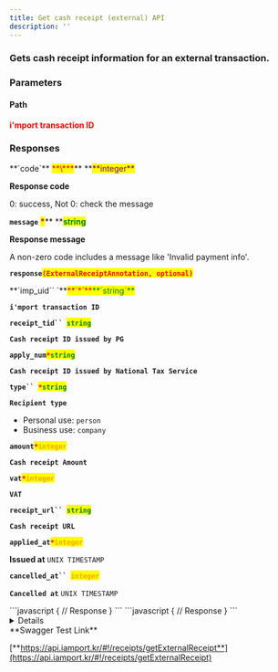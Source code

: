 ```yaml
---
title: Get cash receipt (external) API
description: ''
---
```




### Gets cash receipt information for an external transaction.

<Swagger method="get" path="/receipts/external/{merchant_uid}" baseUrl="https://api.iamport.kr" summary="Gets cash receipt information for an external transaction.">
<SwaggerDescription>


</SwaggerDescription>

### Parameters

#### Path

<SwaggerParameter name="merchant_uid" type="String" required="true">
<mark style="color:red;">

**i'mport transaction ID**

</mark>

</SwaggerParameter>


### Responses

<SwaggerResponse status="200: OK" description="Success">
<Tabs>
<Tab title="ExternalReceiptResponse">
**`code`** <mark style="color:red;">**\***</mark>** **<mark style="color:purple;">**integer**</mark>

**Response code**

0: success, Not 0: check the message



**`message`** <mark style="color:red;">**\***</mark>** **<mark style="color:green;">**string**</mark>

**Response message**

A non-zero code includes a message like 'Invalid payment info'.



**`response`**<mark style="color:red;">**`(ExternalReceiptAnnotation, optional)`**</mark>

</Tab>
</Tabs>

<Tabs>
<Tab title="ExternalReceiptAnnotation">
**`imp_uid`` `**<mark style="color:red;">**`*`**</mark><mark style="color:green;">**`string`**</mark>

**`i'mport transaction ID`**



**`receipt_tid`` `**<mark style="color:green;">**`string`**</mark>

**`Cash receipt ID issued by PG`**



**`apply_num`**<mark style="color:red;">**`*`**</mark><mark style="color:green;">**`string`**</mark>

**`Cash receipt ID issued by National Tax Service`**



**`type`` `**<mark style="color:red;">**`*`**</mark><mark style="color:green;">**`string`**</mark>

**`Recipient type`**

- Personal use: `person`
- Business use: `company`



**`amount`**<mark style="color:red;">**`*`**</mark><mark style="color:orange;">**`integer`**</mark>

**`Cash receipt Amount`**



**`vat`**<mark style="color:red;">**`*`**</mark><mark style="color:orange;">**`integer`**</mark>

**`VAT`**



**`receipt_url`` `**<mark style="color:green;">**`string`**</mark>

**`Cash receipt URL`**



**`applied_at`**<mark style="color:red;">**`*`**</mark><mark style="color:orange;">**`integer`**</mark>

**Issued at** `UNIX TIMESTAMP`



**`cancelled_at`` `**<mark style="color:orange;">**`integer`**</mark>

**`Cancelled at`** `UNIX TIMESTAMP`

</Tab>
</Tabs>

</SwaggerResponse>

<SwaggerResponse status="401: Unauthorized" description="Missing or invalid access token">
```javascript
{
    // Response
}
```

</SwaggerResponse>

<SwaggerResponse status="404: Not Found" description="Result not found">
```javascript
{
    // Response
}
```

</SwaggerResponse>

</Swagger>

<Details>
<p slot="summary">Response Model Schema</p>

```
{
  "code": 0,
  "message": "string",
  "response": {
    "merchant_uid": "string",
    "receipt_tid": "string",
    "apply_num": "string",
    "type": "person",
    "amount": 0,
    "vat": 0,
    "receipt_url": "string",
    "applied_at": 0,
    "cancelled_at": 0
  }
}
```

</Details>

<Hint style="success">
**Swagger Test Link**

[**https://api.iamport.kr/#!/receipts/getExternalReceipt**](https://api.iamport.kr/#!/receipts/getExternalReceipt)

</Hint>

